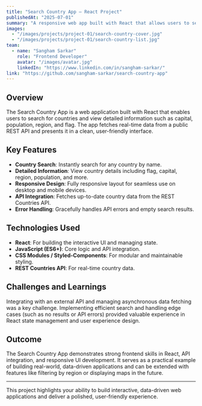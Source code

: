 ```yaml
---
title: "Search Country App – React Project"
publishedAt: "2025-07-01"
summary: "A responsive web app built with React that allows users to search and explore information about countries worldwide."
images:
  - "/images/projects/project-01/search-country-cover.jpg"
  - "/images/projects/project-01/search-country-list.jpg"
team:
  - name: "Sangham Sarkar"
    role: "Frontend Developer"
    avatar: "/images/avatar.jpg"
    linkedIn: "https://www.linkedin.com/in/sangham-sarkar/"
link: "https://github.com/sangham-sarkar/search-country-app"
---
```


## Overview

The Search Country App is a web application built with React that enables users to search for countries and view detailed information such as capital, population, region, and flag. The app fetches real-time data from a public REST API and presents it in a clean, user-friendly interface.

## Key Features

- **Country Search**: Instantly search for any country by name.
- **Detailed Information**: View country details including flag, capital, region, population, and more.
- **Responsive Design**: Fully responsive layout for seamless use on desktop and mobile devices.
- **API Integration**: Fetches up-to-date country data from the REST Countries API.
- **Error Handling**: Gracefully handles API errors and empty search results.

## Technologies Used

- **React**: For building the interactive UI and managing state.
- **JavaScript (ES6+)**: Core logic and API integration.
- **CSS Modules / Styled-Components**: For modular and maintainable styling.
- **REST Countries API**: For real-time country data.

## Challenges and Learnings

Integrating with an external API and managing asynchronous data fetching was a key challenge. Implementing efficient search and handling edge cases (such as no results or API errors) provided valuable experience in React state management and user experience design.

## Outcome

The Search Country App demonstrates strong frontend skills in React, API integration, and responsive UI development. It serves as a practical example of building real-world, data-driven applications and can be extended with features like filtering by region or displaying maps in the future.

---

This project highlights your ability to build interactive, data-driven web applications and deliver a polished, user-friendly experience.